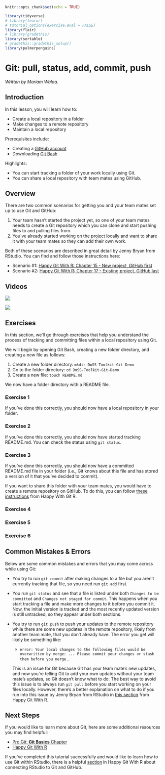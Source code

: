 
```r
knitr::opts_chunk$set(echo = TRUE)

library(tidyverse)
# library(learnr)
# tutorial_options(exercise.eval = FALSE)
library(flair)
# library(gradethis)
library(sortable)
# gradethis::gradethis_setup()
library(palmerpenguins)
```


# Git: pull, status, add, commit, push

*Written by Mariam Walaa.*

## Introduction

In this lesson, you will learn how to:

- Create a local repository in a folder
- Make changes to a remote repository
- Maintain a local repository

Prerequisites include:

- Creating a [GitHub account](https://github.com/join)
- Downloading [Git Bash](https://git-scm.com/downloads)

Highlights:

- You can start tracking a folder of your work locally using Git.
- You can share a local repository with team mates using GitHub.

## Overview

There are two common scenarios for getting you and your team mates set up to use Git and
GitHub:

1. Your team hasn't started the project yet, so one of your team mates needs to create a
Git repository which you can clone and start pushing files to and pulling files from.
2. You've already started working on the project locally and want to share it with your
team mates so they can add their own work.

Both of these scenarios are described in great detail by Jenny Bryan from RStudio. You can
find and follow those instructions here:

- Scenario #1: [Happy Git With R: Chapter 15 - New project, GitHub
first](https://happygitwithr.com/new-github-first.html#new-github-first)
- Scenario #2: [Happy Git With R: Chapter 17 - Existing project, GitHub
last](https://happygitwithr.com/existing-github-last.html#existing-github-last)

## Videos

![](https://youtu.be/aX5BqMkyt3s)

![](https://youtu.be/Afn1zzo0Uis)

## Exercises

In this section, we'll go through exercises that help you understand the process of
tracking and committing files within a local repository using Git.

We will begin by opening Git Bash, creating a new folder directory, and creating a new
file as follows:

1. Create a new folder directory: ``mkdir DoSS-Toolkit-Git-Demo``
2. Go to the folder directory: ``cd DoSS-Toolkit-Git-Demo``
3. Create a new file: ``touch README.md``

We now have a folder directory with a README file.

### Exercise 1

<!-- ```{r git-exercise-1, echo = FALSE} -->
<!-- question("We want to initialize the local repository. Which is the correct command?", -->
<!--          answer("git init", correct = TRUE), -->
<!--          answer("init"), -->
<!--          allow_retry = TRUE, -->
<!--          random_answer_order = TRUE) -->
<!-- ``` -->

If you've done this correctly, you should now have a local repository in your folder.

### Exercise 2

<!-- ```{r git-exercise-2, echo = FALSE} -->
<!-- question("We want to start tracking this file. Which is the correct command?", -->
<!--          answer("git add README.md", correct = TRUE), -->
<!--          answer("add README.md"), -->
<!--          answer("git add README"), -->
<!--          allow_retry = TRUE, -->
<!--          random_answer_order = TRUE) -->
<!-- ``` -->

If you've done this correctly, you should now have started tracking README.md. You can
check the status using `git status`.

### Exercise 3

<!-- ```{r git-exercise-3, echo = FALSE} -->
<!-- question(paste("We started tracking README.md and want to commit this file. ", -->
<!--                "Which is the correct command?"), -->
<!--          answer("git commit -m 'Add README.md to the local repository'", -->
<!--                 correct = TRUE), -->
<!--          answer("git commit 'Add README.md to the local repository' -m"), -->
<!--          answer("git 'Add README.md to the local repository' -m commit"), -->
<!--          allow_retry = TRUE, -->
<!--          random_answer_order = TRUE) -->
<!-- ``` -->

If you've done this correctly, you should now have a committed README.md file in your
folder (i.e., Git knows about this file and has stored a version of it that you've decided
to commit).

If you want to share this folder with your team mates, you would have to create a remote
repository on GitHub. To do this, you can follow [these
instructions](https://happygitwithr.com/existing-github-last.html#existing-github-last)
from Happy With Git R.

### Exercise 4

<!-- ```{r git-exercise-4, echo = FALSE} -->
<!-- order <- c("git add README.md", -->
<!--            "git commit -m 'add updated README.md'", -->
<!--            "git push") -->

<!-- question_rank(paste("We made changes to README.md _locally_ and we want to push ", -->
<!--                     "these changes. In which order should we run the commands?"), -->
<!--               answer(order, correct = TRUE), -->
<!--               answer(rev(order), correct = FALSE), -->
<!--               allow_retry = TRUE) -->
<!-- ``` -->

### Exercise 5

<!-- ```{r git-exercise-5, echo = FALSE} -->
<!-- question(paste("Someone made changes to README.me in the _remote_ repository and we ", -->
<!--                "want to pull those changes. Which is the correct command?"), -->
<!--          answer("git pull", correct = TRUE), -->
<!--          answer("git push"), -->
<!--          answer("git status")) -->
<!-- ``` -->

### Exercise 6

<!-- ```{r git-true-statements, echo = FALSE} -->
<!-- question("Which of these are true? Check all true statements.", -->
<!--           answer(paste("You can run `git status` before you run `git init` to see ", -->
<!--           "which files are already being tracked."),  -->
<!--           message = paste("Running `git status` before initializing the local Git ", -->
<!--           "repository will give you an error. A Git repository needs to be ", -->
<!--           "initialized first in order to check the status of it.")), -->
<!--           answer(paste("Once you initialize a Git repository within a folder, ", -->
<!--           "all files in that folder automatically become tracked."), -->
<!--           message = paste("Initializing a Git repository within a folder does ", -->
<!--                           "not tell Git which files in that folder to track.")), -->
<!--           answer(paste("When a file is committed, the file becomes shared", -->
<!--                        "with everyone who has access to the remote repository."), -->
<!--                  message = paste("A file is committed to the _local_ Git repository ", -->
<!--                                  "and not the remote Git repository.")), -->
<!--           answer(paste("Running `git push` pushes all committed files to the ", -->
<!--                        "remote repository which can be accessed by others."), -->
<!--                  correct = TRUE), -->
<!--           answer(paste("Running `git pull` pulls all new files from the remote ", -->
<!--                        "repository to your local repository."), correct = TRUE), -->
<!--           allow_retry = TRUE, -->
<!--           random_answer_order = TRUE) -->
<!-- ``` -->

## Common Mistakes & Errors

Below are some common mistakes and errors that you may come across while using Git:

- You try to run `git commit` after making changes to a file but you aren't currently
tracking that file, so you need run `git add` first.

- You run `git status` and see that a file is listed under both `Changes to be committed` 
and `Changes not staged for commit`. This happens when you start tracking a file and make
more changes to it before you commit it. Now, the initial version is tracked and the most 
recently updated version is still untracked, so they appear under both sections.

- You try to run `git push` to push your updates to the remote repository while there are
some new updates in the remote repository, likely from another team mate, that you don't
already have. The error you get will likely be something like:
  + `error: Your local changes to the following files would be overwritten by merge: ...
  Please commit your changes or stash them before you merge.`.
  
  This is an issue for Git because Git has your team mate's new updates, and now you're
  telling Git to add your own updates without your team mate's updates, so Git doesn't
  know what to do. The best way to avoid this issue is to always run `git pull` before you
  start working on your files locally. However, there's a better explanation on what to do
  if you run into this issue by Jenny Bryan from RStudio in [this
  section](https://happygitwithr.com/pull-tricky.html) from Happy Git With R.

## Next Steps

If you would like to learn more about Git, here are some additional resources you may find
helpful:

- [Pro Git: **Git Basics** Chapter](https://git-scm.com/book/en/v2)
- [Happy Git With R](https://happygitwithr.com/)

If you've completed this tutorial successfully and would like to learn how to use Git
within RStudio, there is a helpful
[section](https://happygitwithr.com/rstudio-git-github.html) in Happy Git With R about
connecting RStudio to Git and GitHub.













